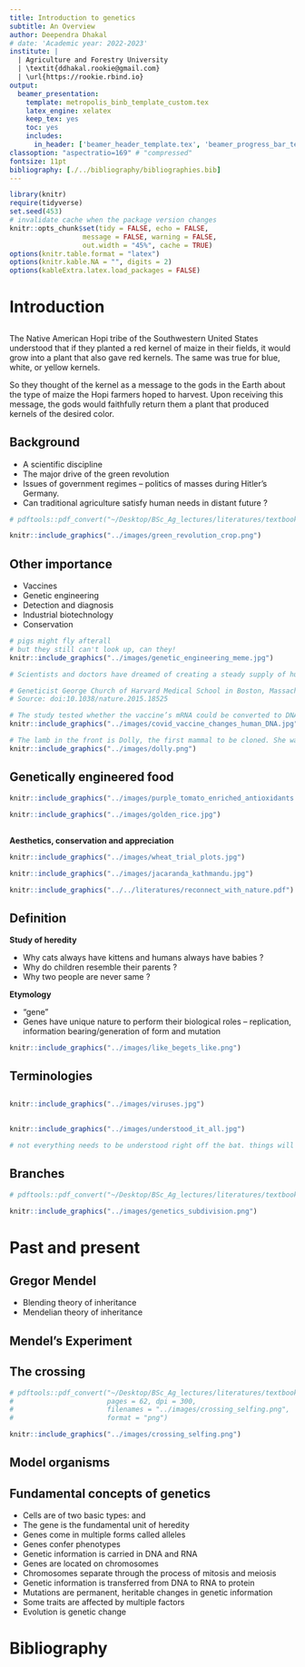 ```yaml
---
title: Introduction to genetics
subtitle: An Overview
author: Deependra Dhakal
# date: 'Academic year: 2022-2023' 
institute: |
  | Agriculture and Forestry University
  | \textit{ddhakal.rookie@gmail.com}
  | \url{https://rookie.rbind.io}
output: 
  beamer_presentation:
    template: metropolis_binb_template_custom.tex
    latex_engine: xelatex
    keep_tex: yes
    toc: yes
    includes:
      in_header: ['beamer_header_template.tex', 'beamer_progress_bar_template.tex']
classoption: "aspectratio=169" # "compressed"
fontsize: 11pt
bibliography: [./../bibliography/bibliographies.bib]
---
```


```r
library(knitr)
require(tidyverse)
set.seed(453)
# invalidate cache when the package version changes
knitr::opts_chunk$set(tidy = FALSE, echo = FALSE, 
                  message = FALSE, warning = FALSE,
                  out.width = "45%", cache = TRUE)
options(knitr.table.format = "latex")
options(knitr.kable.NA = "", digits = 2)
options(kableExtra.latex.load_packages = FALSE)
```

# Introduction

##

The Native American Hopi tribe of the Southwestern United States understood that if they planted a red kernel of maize in their fields, it would grow into a plant that also gave red kernels. The same was true for blue, white, or yellow kernels.

So they thought of the kernel as a message to the gods in the Earth about the type of maize the Hopi farmers hoped to harvest. Upon receiving this message, the gods would faithfully return them a plant that produced kernels of the desired color.

## Background

<!-- Nazi eugenics refers to the social policies of eugenics in Nazi Germany, composed of various pseudoscientific ideas about genetics. The racial ideology of Nazism placed the biological improvement of the German people by selective breeding of "Nordic" or "Aryan" traits at its center. These policies were used to justify the involuntary sterilization and mass-murder of those deemed "undesirable". -->

<!-- Those targeted for murder under Nazi eugenics policies were largely people living in private and state-operated institutions, identified as "life unworthy of life" (Lebensunwertes Leben). They included prisoners, degenerates, dissidents, and people with congenital cognitive and physical disabilities (Erbkranken) – people who were considered to be feeble-minded. -->

<!-- The Hadamar Clinic was a mental hospital in the German town of Hadamar used by the Nazi-controlled German government as the site of Action T4. The Kaiser Wilhelm Institute of Anthropology, Human Heredity, and Eugenics was founded in 1927. Hartheim Killing Facility was also part of the euthanasia programme where the Nazis murdered individuals they deemed disabled. At first, patients were transported in gas vans, where passengers were poisoned or asphyxiated using the engine exhaust during transit. Gas chambers were developed later and used pure carbon monoxide gas to murder the patients. -->

\bcolumns
\column{0.55\textwidth}

::: incremental

- A scientific discipline
- The major drive of the green revolution
- Issues of government regimes -- politics of masses during Hitler's Germany.
- Can traditional agriculture satisfy human needs in distant future ?

:::

\column{0.45\textwidth}

<!-- ```{r green-revolution-borlaug, fig.cap="Norman Borlaug, a leader in the development of new strains of wheat that led to the Green Revolution. Borlaug was awarded the Nobel Peace Prize in 1970.", out.width="38%"} -->
<!-- # pdftools::pdf_convert("~/Desktop/BSc_Ag_lectures/literatures/textbooks/General/Pierce Genetics Essentials Concepts Connections 1st txtbk.PDF", pages = 25, dpi = 300, filenames = "../images/green_revolution_borlaug.png", format = "png") -->

<!-- knitr::include_graphics("../images/green_revolution_borlaug.png") -->
<!-- ``` -->

```r
# pdftools::pdf_convert("~/Desktop/BSc_Ag_lectures/literatures/textbooks/General/Pierce Genetics Essentials Concepts Connections 1st txtbk.PDF", pages = 25, dpi = 300, filenames = "../images/green_revolution_crop.png", format = "png")

knitr::include_graphics("../images/green_revolution_crop.png")
```

\ecolumns

## Other importance

\bcolumns
\column{0.4\textwidth}

::: incremental

- Vaccines
- Genetic engineering
- Detection and diagnosis
- Industrial biotechnology
- Conservation

```r
# pigs might fly afterall
# but they still can't look up, can they!
knitr::include_graphics("../images/genetic_engineering_meme.jpg")

# Scientists and doctors have dreamed of creating a steady supply of human organs for transplantation by growing them in pig. But concerns about rejection by the human immune system and infection by viruses embedded in the pig genome have stymied research.

# Geneticist George Church of Harvard Medical School in Boston, Massachusetts, announced that he and colleagues had used the CRISPR/Cas9 gene-editing technology to inactivate 62 porcine endogenous retroviruses (PERVs) in pig embryos. These viruses are embeded in all pigs' genomes and cannot be treated or neutralized (in grown animals). It is feared that they could cause disease in human transplant recipients.
# Source: doi:10.1038/nature.2015.18525

```

:::

\column{0.6\textwidth}

```r
# The study tested whether the vaccine’s mRNA could be converted to DNA, and found that this was the case in certain lab-altered liver cell lines under experimental conditions. It did not assess whether the vaccine alters the human genome, or what the effects of that would be, according to experts and the study authors.
knitr::include_graphics("../images/covid_vaccine_changes_human_DNA.jpg")
```

```r
# The lamb in the front is Dolly, the first mammal to be cloned. She was cloned from the cells of a Finn Dorset (a white-faced sheep). The sheep in the back is Dolly's surrogate mother, a Blackface ewe.
knitr::include_graphics("../images/dolly.png")
```

\ecolumns

## Genetically engineered food

\bcolumns
\column{0.5\textwidth}

```r
knitr::include_graphics("../images/purple_tomato_enriched_antioxidants.jpg")
```

\column{0.5\textwidth}

```r
knitr::include_graphics("../images/golden_rice.jpg")
```

\ecolumns


##

\bcolumns
  
\column{0.5\textwidth}

**Aesthetics, conservation and appreciation**

```r

knitr::include_graphics("../images/wheat_trial_plots.jpg")
```


```r
knitr::include_graphics("../images/jacaranda_kathmandu.jpg")
```

\column{0.5\textwidth}

```r
knitr::include_graphics("../../literatures/reconnect_with_nature.pdf")
```

\ecolumns

## Definition

\bcolumns
\column{0.55\textwidth}

::: incremental

**Study of heredity**

- Why cats always have kittens and humans always have babies ?
- Why do children resemble their parents ?
- Why two people are never same ?

:::

::: incremental

**Etymology**

- "gene"
- Genes have unique nature to perform their biological roles -- replication, information bearing/generation of form and mutation

:::

\column{0.45\textwidth}

```r
knitr::include_graphics("../images/like_begets_like.png")
```

\ecolumns

## Terminologies

\begin{columns}[T,onlytextwidth]
  
  \column{0.3\textwidth}

\begin{itemize}
\item Selection
\item DNA
\item RNA
\item PCR
\item Viruses (Coronaviruses, H1N1)
\item BLAST
\item TATA
\item Hox1, Pht1
\item ELISA
\item FISH
\item CRISPR
\end{itemize}

  \column{0.7\textwidth}

```r

knitr::include_graphics("../images/chicken_selection.jpg")
```

\end{columns}

##

```r

knitr::include_graphics("../images/viruses.jpg")
```

##

```r
knitr::include_graphics("../images/understood_it_all.jpg")

# not everything needs to be understood right off the bat. things will come slowly.
```


## Branches

```r
# pdftools::pdf_convert("~/Desktop/BSc_Ag_lectures/literatures/textbooks/General/Pierce Genetics Essentials Concepts Connections 1st txtbk.PDF", pages = 27, dpi = 300, filenames = "../images/genetics_subdivision.png", format = "png")

knitr::include_graphics("../images/genetics_subdivision.png")
```

# Past and present

## Gregor Mendel

- Blending theory of inheritance
- Mendelian theory of inheritance

<!-- Red and white paints, when mixed, give pink; and so a child of one tall parent and one short parent could be expected to grow to a middling height. While blending theory seemed to work at times, it was also clear that there were exceptions, such as tall children born to parents of average height. -->

<!-- Blending theory also provided no mechanism by which the "heredity fluids" it imagined, once mixed, could be separated—the red and white paints cannot be reconstituted from the pink. -->

## Mendel's Experiment

\begin{columns}[T,onlytextwidth]
  
  \column{0.5\textwidth}

```r
# pdftools::pdf_convert("~/Desktop/BSc_Ag_lectures/literatures/textbooks/Introduction to Genetic Analysis/Griffiths - An Introduction to Genetic Analysis 11th Edition c2015.pdf",
#                       pages = 29, dpi = 300,
#                       filenames = "../images/mendels_experiment.png",
#                       format = "png")
knitr::include_graphics("../images/mendels_experiment.png")
```
  
  \column{0.5\textwidth}

```{r mendels-pea, fig.cap="\\textbf{The seven phenotypic pairs studied by Mendel; For each character Mendel studied two contrasting phenotypes} \\newline ", out.width="50%"}
# pdftools::pdf_convert("~/Desktop/BSc_Ag_lectures/literatures/textbooks/Introduction to Genetic Analysis/Griffiths - An Introduction to Genetic Analysis 11th Edition c2015.pdf",
#                       pages = 61, dpi = 300,
#                       filenames = "../images/mendels_pea.png",
#                       format = "png")

knitr::include_graphics("../images/mendels_pea.png")
```

\end{columns}

## The crossing

```r
# pdftools::pdf_convert("~/Desktop/BSc_Ag_lectures/literatures/textbooks/Introduction to Genetic Analysis/Griffiths - An Introduction to Genetic Analysis 11th Edition c2015.pdf",
#                       pages = 62, dpi = 300,
#                       filenames = "../images/crossing_selfing.png",
#                       format = "png")

knitr::include_graphics("../images/crossing_selfing.png")
```

## Model organisms

\begin{columns}[T,onlytextwidth]
  
  \column{0.33\textwidth}
  
```{r model-organisms-drosophila, fig.cap="\\textit{Drosophila melanogaster}", out.width="80%"}
# pdftools::pdf_convert("~/Desktop/BSc_Ag_lectures/literatures/textbooks/General/Pierce Genetics Essentials Concepts Connections 1st txtbk.PDF", pages = 28, dpi = 300, filenames = "../images/model_organisms.png", format = "png")

knitr::include_graphics("../images/model_organisms_drosophila.png")
```

  \column{0.33\textwidth}

```{r model-organisms-ecoli, fig.cap="\\textit{Escherichia coli}", out.width="80%"}
# pdftools::pdf_convert("~/Desktop/BSc_Ag_lectures/literatures/textbooks/General/Pierce Genetics Essentials Concepts Connections 1st txtbk.PDF", pages = 28, dpi = 300, filenames = "../images/model_organisms.png", format = "png")

knitr::include_graphics("../images/model_organisms_coli.png")
```

  \column{0.33\textwidth}

```{r model-organisms-caenorhabditis, fig.cap="\\textit{Caenorhabditis elegans}", out.width="80%"}
# pdftools::pdf_convert("~/Desktop/BSc_Ag_lectures/literatures/textbooks/General/Pierce Genetics Essentials Concepts Connections 1st txtbk.PDF", pages = 28, dpi = 300, filenames = "../images/model_organisms.png", format = "png")

knitr::include_graphics("../images/model_organisms_elegans.png")
```

\end{columns}

##

\begin{columns}[T,onlytextwidth]
  
  \column{0.33\textwidth}

```{r model-organisms-arabidopsis, fig.cap="\\textit{Arabidopsis thaliana}", out.width="80%"}
# pdftools::pdf_convert("~/Desktop/BSc_Ag_lectures/literatures/textbooks/General/Pierce Genetics Essentials Concepts Connections 1st txtbk.PDF", pages = 29, dpi = 300, filenames = "../images/model_organisms.png", format = "png")

knitr::include_graphics("../images/model_organisms_arabidopsis.png")
```

  \column{0.33\textwidth}

```{r model-organisms-cerevisiae, fig.cap="\\textit{Saccharomyces cerevisiae}", out.width="80%"}
# pdftools::pdf_convert("~/Desktop/BSc_Ag_lectures/literatures/textbooks/General/Pierce Genetics Essentials Concepts Connections 1st txtbk.PDF", pages = 29, dpi = 300, filenames = "../images/model_organisms.png", format = "png")

knitr::include_graphics("../images/model_organisms_cerevisiae.png")
```

  \column{0.33\textwidth}

```{r model-organisms-mus, fig.cap="\\textit{Mus musculus}", out.width="80%"}
# pdftools::pdf_convert("~/Desktop/BSc_Ag_lectures/literatures/textbooks/General/Pierce Genetics Essentials Concepts Connections 1st txtbk.PDF", pages = 29, dpi = 300, filenames = "../images/model_organisms.png", format = "png")

knitr::include_graphics("../images/model_organisms_mus.png")
```

\end{columns}

<!-- Each species was chosen to allow study of some aspect of embryonic development. The nematode _Caenorhabditis elegans_ was chosen as a model system to study the development and function of the nervous system because its nervous system contains only a few hundred cells and the developmental fate of these and all other cells in the body has been mapped out. Arabidopsis thaliana, a small plant with a short life cycle, has become a model organism for the study of many aspects of plant biology. The zebrafish, _Danio rerio_, is used to study vertebrate development: it is small, it reproduces rapidly, and its egg, embryo, and larvae are all transparent. -->

## Fundamental concepts of genetics

<!-- Where in the cell are Mendel’s genes? -->
<!-- The answer came in 1910, when Thomas H. Morgan at Columbia University in New York demonstrated that Mendel's genes are located on chromosomes—he proved the chromosome theory of inheritance. The idea was not new. Walter Sutton, who was raised on a farm in Kansas and later served as a surgeon for the U.S. army during WWI had proposed the chromosome theory of inheritance in 1903. Theodor Boveri, a German biologist, independently proposed it at the same time. It was a compelling hypothesis, but there were no experimental data to support it. This changed in 1910, when Morgan proved the chromosome theory of inheritance using Mendelian genetics and the fruit fly as his experimental organism. -->

::: incremental

- Cells are of two basic types: \alert{Eukaryotic} and \alert{prokaryotic}
- The gene is the fundamental unit of heredity
- Genes come in multiple forms called alleles
- Genes confer phenotypes
- Genetic information is carried in DNA and RNA
- Genes are located on chromosomes
- Chromosomes separate through the process of mitosis and meiosis
- Genetic information is transferred from DNA to RNA to protein
- Mutations are permanent, heritable changes in genetic information
- Some traits are affected by multiple factors
- Evolution is genetic change

:::

# Bibliography
